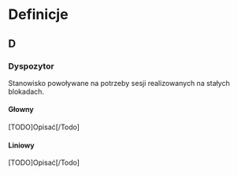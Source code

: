 # Definicje

## D

### Dyspozytor

Stanowisko powoływane na potrzeby sesji realizowanych na stałych blokadach.

#### Głowny

[TODO]Opisać[/Todo]

#### Liniowy

[TODO]Opisać[/Todo]
